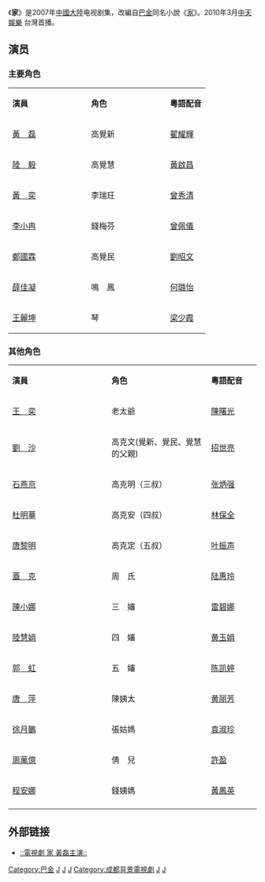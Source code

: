 {{电视节目信息框
| 名称 = 家
| 英文名称 = 
| 原名 = 
| 图片 = 电视剧《家》.jpg
| 图说 = 
| 分类 = 
| 標語 = 
| 原创者 =[[巴金|巴金]]同名小說《[[家_(小说)|家]]》 
| 编剧 = 
| 导演 = 汪俊
| 演出 = 
| 配音 = 
| 旁白 = 
| 主題曲 = 
| 演唱 = 
| 片尾曲 = 
| 作詞2 = 
| 作曲2 = 
| 演唱2 = 
| 国家 = {{CHN}}
| 语言 = [[普通話|普通話]]
| 字幕 = 中文
| 季数 = 
| 集数 = 
| 每集列表 = 
| 制片人 = 
| 执行制片 = 
| 制作公司 =
| 拍摄地 = 
| 摄像 = 
| 每集長 = 
| 首播国家 = 
| 电视网 = 
| 视频制式 =
| 音频制式 =
| 频道 = [[中天娛樂|中天娛樂]] 
| 播出国家 = {{TWN}}
| 开始 = 2010年3月
| 结束 = 
| 先于 = 
| 后于 = 
| 相关剧集 = 
| 官方网站 = 
}}

《'''家'''》是2007年[[中國大陸|中國大陸]]电视剧集，改編自[[巴金|巴金]]同名小說《[[家_(小说)|家]]》。2010年3月[[中天娛樂|中天娛樂]] 台灣首播。

== 演员 ==
===主要角色===
{|class="wikitable" width="50%"
|- style="background:cornflowerblue; color:white" align=center
|style="width:40%"|'''演員'''||style="width:40%"|'''角色'''||style="width:40%"|'''粵語配音'''
|-
|[[黃磊|黃　磊]] || 高覺新 || [[翟耀輝|翟耀輝]] 
|-
|[[陸毅|陸　毅]] || 高覺慧 || [[黃啟昌|黃啟昌]] 
|-
|[[黃奕|黃　奕]] || 李瑞玨 || [[曾秀清|曾秀清]] 
|-
|[[李小冉|李小冉]] || 錢梅芬 || [[曾佩儀|曾佩儀]] 
|-
|[[鄭國霖|鄭國霖]] || 高覺民 || [[劉昭文|劉昭文]]
|-
|[[薛佳凝|薛佳凝]] || 鳴　鳳 || [[何璐怡|何璐怡]] 
|-
|[[王麗坤|王麗坤]] || 琴 || [[梁少霞|梁少霞]]
|}

===其他角色===
{|class="wikitable" width="50%"
|- style="background:cornflowerblue; color:white" align=center
|style="width:40%"|'''演員'''||style="width:40%"|'''角色'''||style="width:40%"|'''粵語配音'''
|-
|[[王奕|王　奕]] || 老太爺 || [[陳曙光|陳曙光]]
|-
|[[劉沙|劉　沙]] || 高克文(覺新、覺民、覺慧的父親) ||[[招世亮|招世亮]]
|-
|[[石燕京|石燕京]] || 高克明（三叔）||[[张炳强|张炳强]]
|-
|[[杜明華|杜明華]] || 高克安（四叔）|| [[林保全|林保全]]
|-
|[[唐黎明|唐黎明]] || 高克定（五叔）||[[叶振声|叶振声]]
|-
|[[蓋克|蓋　克]] || 周　氏 ||[[陆惠玲|陆惠玲]]
|-
|[[陳小娜|陳小娜]] || 三　嬸 ||[[雷碧娜|雷碧娜]]
|-
|[[陸慧娟|陸慧娟]] || 四　嬸 ||[[黄玉娟|黄玉娟]]
|-
|[[郭虹|郭　虹]] || 五　嬸 ||[[陈凯婷|陈凯婷]]
|-
|[[唐萍|唐　萍]] || 陳姨太 ||[[黄丽芳|黄丽芳]]
|-
|[[徐月鵝|徐月鵝]] || 張姑媽 ||[[袁淑珍|袁淑珍]]
|-
|[[周萬億|周萬億]] || 倩　兒 || [[許盈|許盈]]
|-
|[[程安娜|程安娜]] || 錢姨媽 || [[黃鳳英|黃鳳英]]
|-
|}

==外部链接==
*[http://news.xinhuanet.com/ent/2007-12/26/content_7315568.htm ::電視劇 家 黃磊主演::]{{Wayback|url=http://news.xinhuanet.com/ent/2007-12/26/content_7315568.htm |date=20110928143314 }}

{{2007年中國大陸古裝/民初電視劇|nocat}}

[[Category:巴金|Category:巴金]]
[[Category:2007年中國電視劇集|J]]
[[Category:無綫電視外購劇集|J]]
[[Category:四川民国时期背景电视剧|J]]
[[Category:成都背景電視劇|Category:成都背景電視劇]]
[[Category:中國家庭劇|J]]
[[Category:中华民国大陆时期小说改编电视剧|J]]